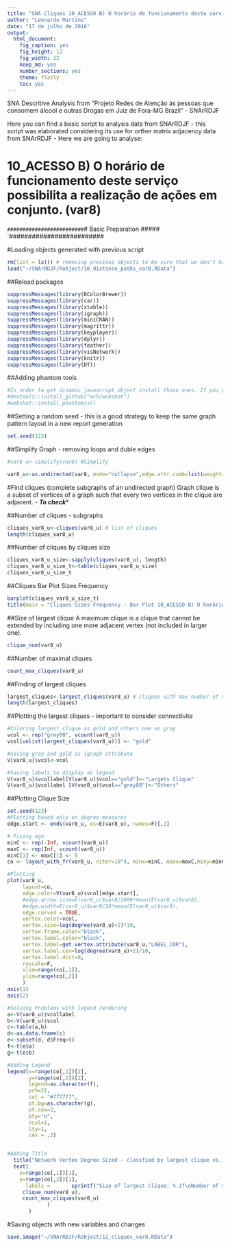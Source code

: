 ```yaml
---
title: "SNA Cliques 10_ACESSO B) O horário de funcionamento deste serviço possibilita a realização de ações em conjunto. (var8)"
author: "Leonardo Martins"
date: "17 de julho de 2016"
output: 
  html_document: 
    fig_caption: yes
    fig_height: 12
    fig_width: 12
    keep_md: yes
    number_sections: yes
    theme: flatly
    toc: yes
---
```

SNA Descritive Analysis from "Projeto Redes de Atenção às pessoas que consomem álcool e outras Drogas em Juiz de Fora-MG   Brazil"  - SNArRDJF

Here you can find a basic script to analysis data from SNArRDJF - this script was elaborated considering its use for orther matrix adjacency data from SNArRDJF - Here we are going to analyse:

# 10_ACESSO B) O horário de funcionamento deste serviço possibilita a realização de ações em conjunto. (var8)

`#########################
`# Basic Preparation #####
`#########################

#Loading objects generated with previous script 
```r
rm(list = ls()) # removing previous objects to be sure that we don't have objects conflicts name
load("~/SNArRDJF/Robject/10_distance_paths_var8.RData")
```
##Reload packages
```r
suppressMessages(library(RColorBrewer))
suppressMessages(library(car))
suppressMessages(library(xtable))
suppressMessages(library(igraph))
suppressMessages(library(miniCRAN))
suppressMessages(library(magrittr))
suppressMessages(library(keyplayer))
suppressMessages(library(dplyr))
suppressMessages(library(feather))
suppressMessages(library(visNetwork))
suppressMessages(library(knitr))
suppressMessages(library(DT))
```
##Adding phantom tools
```r
#In order to get dinamic javascript object install those ones. If you get problems installing go to Stackoverflow.com and type your error to discover what to do. In some cases the libraries need to be intalled in outside R libs.
#devtools::install_github("wch/webshot")
#webshot::install_phantomjs()
```
##Setting a random seed - this is a good strategy to keep the same graph pattern layout in a new report generation
```r
set.seed(123)
```

##Simplify Graph - removing loops and duble edges 
```r
#var8_u<-simplify(var8) #Simplify

var8_u<-as.undirected(var8, mode="collapse",edge.attr.comb=list(weight="mean","ignore"))
```

#Find cliques (complete subgraphs of an undirected graph)
Graph clique is a subset of vertices of a graph such that every two vertices in the clique are adjacent. - ***To check****

##Number of cliques - subgraphs
```r
cliques_var8_u<-cliques(var8_u) # list of cliques 
length(cliques_var8_u)
```
##Number of cliques by cliques size
```r
cliques_var8_u_size<-sapply(cliques(var8_u), length) 
cliques_var8_u_size_t<-table(cliques_var8_u_size)
cliques_var8_u_size_t
```

##Cliques Bar Plot Sizes Frequency
```r
barplot(cliques_var8_u_size_t)
title(main = "Cliques Sizes Frequency - Bar Plot 10_ACESSO B) O horário de funcionamento deste serviço possibilita a realização de ações em conjunto. (var8)", font.main = 4)
```

##Size of largest clique 
A maximum clique is a clique that cannot be extended by including one more adjacent vertex (not included in larger one). 
```r
clique_num(var8_u)
```
##Number of maximal cliques
```r
count_max_cliques(var8_u)
```
##Finding of largest cliques
```r
largest_cliques<-largest_cliques(var8_u) # cliques with max number of nodes
length(largest_cliques)
```

##Plotting the largest cliques - important to consider connectivite 
```r
#Coloring largest clique as gold and others one as gray
vcol <- rep("grey80", vcount(var8_u))
vcol[unlist(largest_cliques(var8_u))] <- "gold"

#Saving gray and gold as igraph attribute
V(var8_u)$vcol<-vcol

#Saving labels to display as legend
V(var8_u)$vcollabel[V(var8_u)$vcol=="gold"]<-"Largets Clique"
V(var8_u)$vcollabel [V(var8_u)$vcol=="grey80"]<-"Others"
```
##Plotting Clique Size
```r
set.seed(123)
#Plotting based only on degree measures 
edge.start <- ends(var8_u, es=E(var8_u), names=F)[,1]

# Fixing ego
minC <- rep(-Inf, vcount(var8_u))
maxC <- rep(Inf, vcount(var8_u))
minC[1] <- maxC[1] <- 0
co <- layout_with_fr(var8_u, niter=10^4, minx=minC, maxx=maxC,miny=minC, maxy=maxC, weights=E(var8_u)$var8)

#Plotting
plot(var8_u, 
     layout=co,
     edge.color=V(var8_u)$vcol[edge.start],
     #edge.arrow.size=E(var8_u)$var8/2000*mean(E(var8_u)$var8),
     #edge.width=E(var8_u)$var8/20*mean(E(var8_u)$var8),
     edge.curved = TRUE,
     vertex.color=vcol,
     vertex.size=log(degree(var8_u)+2)*10,
     vertex.frame.color="black",
     vertex.label.color="black",
     vertex.label=get.vertex.attribute(var8_u,"LABEL_COR"),
     vertex.label.cex=log(degree(var8_u)+2)/10,
     vertex.label.dist=0,
     rescale=F,
     xlim=range(co[,1]), 
     ylim=range(co[,2])
     )
axis(1)
axis(2)

#Solving Problems with legend rendering 
a<-V(var8_u)$vcollabel
b<-V(var8_u)$vcol
c<-table(a,b)
d<-as.data.frame(c)
e<-subset(d, d$Freq>0)
f<-t(e$a)
g<-t(e$b)

#Adding Legend
legend(x=range(co[,1])[2], 
       y=range(co[,2])[2],
       legend=as.character(f),
       pch=21,
       col = "#777777", 
       pt.bg=as.character(g),
       pt.cex=2,
       bty="n", 
       ncol=1,
       lty=1,
       cex = .3)


#Adding Title
  title("Network Vertex Degree Sized - classfied by largest clique vs. others", sub = "Source: from authors ")  
  text( 
    x=range(co[,1])[1],
    y=range(co[,2])[1], 
      labels =       sprintf("Size of largest clique: %.1f\nNumber of maximal cliques: %.1f",
     clique_num(var8_u), 
     count_max_cliques(var8_u)
             )
       )
```
#Saving objects with new variables and changes
```r
save.image("~/SNArRDJF/Robject/12_cliques_var8.RData") 
```


